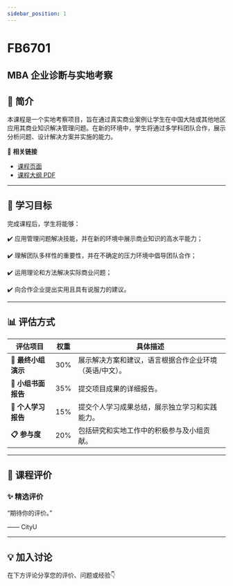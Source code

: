```yaml
---
sidebar_position: 1
---
```


# FB6701
## MBA 企业诊断与实地考察

## **📘 简介**
本课程是一个实地考察项目，旨在通过真实商业案例让学生在中国大陆或其他地区应用其商业知识解决管理问题。在新的环境中，学生将通过多学科团队合作，展示分析问题、设计解决方案并实施的能力。

🔗 **相关链接**
- [课程页面](https://www.cityu.edu.hk/catalogue/pg/202425/course/FB6701.htm)
- [课程大纲 PDF](https://www.cityu.edu.hk/catalogue/pg/202425/course/FB6701.pdf)

---

## **🎯 学习目标**

完成课程后，学生将能够：


✔️ 应用管理问题解决技能，并在新的环境中展示商业知识的高水平能力；

✔️ 理解团队多样性的重要性，并在不确定的压力环境中倡导团队合作；

✔️ 运用理论和方法解决实际商业问题；

✔️ 向合作企业提出实用且具有说服力的建议。

---

## **📊 评估方式**

| **评估项目**            | **权重** | **具体描述**                                                                                     |
|-------------------------|---------|-----------------------------------------------------------------------------------------------|
| **🎤 最终小组演示**       | 30%     | 展示解决方案和建议，语言根据合作企业环境（英语/中文）。                                          |
| **📄 小组书面报告**       | 35%     | 提交项目成果的详细报告。                                                                        |
| **📝 个人学习报告**       | 15%     | 提交个人学习成果总结，展示独立学习和实践能力。                                                  |
| **📋 参与度**             | 20%     | 包括研究和实地工作中的积极参与及小组贡献。                                                      |

---

## **💬 课程评价**

### ✨ **精选评价**
<div className={commentStyles.commentBox}>
    <p className={commentStyles.commentText}>
        “期待你的评价。”
    </p>
    <p className={commentStyles.commentAuthor}>—— CityU</p>
</div>

---

## **💡 加入讨论**

在下方评论分享您的评价、问题或经验👇
<Utterances />